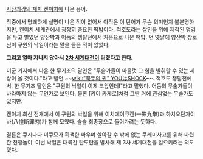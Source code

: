 [[사상최강의 제자 켄이치]]에 나온 용어.

작중에서 명쾌하게 설명이 나온 적이 없어서 아직은 이 단어가 무슨 의미인지 불분명하지만, 켄이치 세계관에서 굉장히 중요한 떡밥이다. 적호도라는 살인을 위해 제작된 명검을 두고 벌였던 양산박과 어둠의 쟁탈전에서 처음으로 나온 떡밥. 먼 옛날에 양산박 장로님이 구원의 낙일이라는 말을 들은 적이 있었다.

'''그리고 얼마 지나지 않아서 [[2차 세계대전]]이 터졌다고 한다.'''

미군 기지에서 나온 한 무기조의 달인은 "무술가들이 마음껏 그 힘을 발휘할 수 있는 세상이 올 것이다."라고 발언 ~~[[wiki:"북두의 권" YOUはSHOCK]]~~. 적호도 쟁탈전에서, 한 무기조 달인은 "구원의 낙일이 이제 코앞인데!"라고 말했다. 어둠의 무술가들이 바라마지 않는 무언가로 보인다. 물론 [키이 카게로]처럼 그딴 거에 관심없는 무술가도 있지만.

켄이치 최신 전개에서 이 구원의 낙일을 위해 이치에이큐켄(一影九拳)과 하치오단자이바(八惶斷罪刃)가 함께 모였다. 슬슬 최종장으로 들어가려는 듯하다.

결론은 쿠시나다 미쿠모가 획책한 싸우며 살아갈 수 밖에 없는 쿠레미사고를 위해 마련한 전쟁놀이. 이번 낙일은 대륙간 탄도탄을 발사해 제 3차 세계대전을 일으키려는 의도였다.
